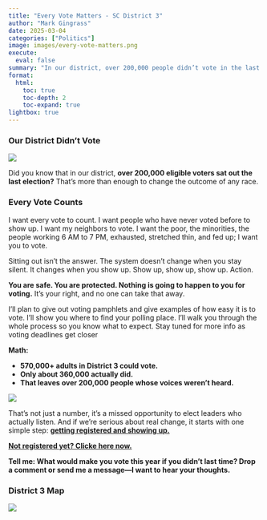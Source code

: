 ```yaml
---
title: "Every Vote Matters - SC District 3"
author: "Mark Gingrass"
date: 2025-03-04
categories: ["Politics"]
image: images/every-vote-matters.png
execute:
  eval: false
summary: "In our district, over 200,000 people didn’t vote in the last election—that’s enough to change everything. The system stays broken when we stay home. Let’s change that. Read more and register to vote today."
format:
  html:
    toc: true
    toc-depth: 2
    toc-expand: true
lightbox: true
---
```


### **Our District Didn’t Vote**

![](images/every-vote-matters.png)

Did you know that in our district, **over 200,000 eligible voters sat out the last election?** That’s more than enough to change the outcome of any race.

### **Every Vote Counts**  

I want every vote to count. I want people who have never voted before to show up. I want my neighbors to vote. I want the poor, the minorities, the people working 6 AM to 7 PM, exhausted, stretched thin, and fed up; I want you to vote.  

Sitting out isn’t the answer. The system doesn’t change when you stay silent. It changes when you show up. Show up, show up, show up. Action. 

**You are safe. You are protected. Nothing is going to happen to you for voting.** It’s your right, and no one can take that away.

I’ll plan to give out voting pamphlets and give examples of how easy it is to vote. I’ll show you where to find your polling place. I’ll walk you through the whole process so you know what to expect. Stay tuned for more info as voting deadlines get closer

**Math:**

- **570,000+ adults in District 3 could vote.**
- **Only about 360,000 actually did.**
- **That leaves over 200,000 people whose voices weren’t heard.**

![](images/Voter Participation in SC District 3.png)

That’s not just a number, it’s a missed opportunity to elect leaders who actually listen. And if we’re serious about real change, it starts with one simple step: [**getting registered and showing up.**]((https://vrems.scvotes.sc.gov/ovr/start))

[**Not registered yet? Clicke here now.**](https://vrems.scvotes.sc.gov/ovr/start)

**Tell me: What would make you vote this year if you didn’t last time? Drop a comment or send me a message—I want to hear your thoughts.**

### District 3 Map

![](images/district3.png)
